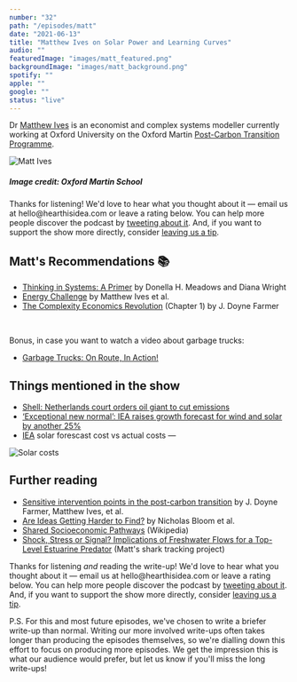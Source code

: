 ```yaml
---
number: "32"
path: "/episodes/matt"
date: "2021-06-13"
title: "Matthew Ives on Solar Power and Learning Curves"
audio: ""
featuredImage: "images/matt_featured.png"
backgroundImage: "images/matt_background.png"
spotify: ""
apple: ""
google: ""
status: "live"
---
```


Dr [Matthew Ives](https://www.oxfordmartin.ox.ac.uk/people/dr-matthew-ives/) is an economist and complex systems modeller currently working at Oxford University on the Oxford Martin [Post-Carbon Transition Programme](https://www.postcarbontransition.net/).

<div class="episode-image_variable max-600">

![Matt Ives](images/matt.jpg)
<h5>Image credit: Oxford Martin School</h5>
</div>

<div class='aside'>
<div>
Thanks for listening! We'd love to hear what you thought about it — email us at hello@hearthisidea.com or leave a rating below. You can help more people discover the podcast by <a href='https://twitter.com/intent/tweet?text=Check out Hear This Idea, a podcast showcasing new thinking in philosophy, the social sciences, and effective altruism! &url=https://www.hearthisidea.com via @hearthisidea&' about='_blank'>tweeting about it</a>. And, if you want to support the show more directly, consider <a href='https://tips.pinecast.com/jar/hear-this-idea'>leaving us a tip</a>.
</div>
</div>

## Matt's Recommendations 📚

- [Thinking in Systems: A Primer](https://www.goodreads.com/book/show/3828902-thinking-in-systems) by Donella H. Meadows and Diana Wright
- [Energy Challenge](https://site.energychallenge.info/) by Matthew Ives et al.
- [The Complexity Economics Revolution](https://static1.squarespace.com/static/54afc2eae4b0fb47dcb12dd5/t/60cb24cb4bcca0585fe38f3d/1623925964305/complexity+economics+revolution+intro+June+12+2021.pdf) (Chapter 1) by J. Doyne Farmer

<div className="bookshelf" > <Book url="https://www.goodreads.com/book/show/3828902-thinking-in-systems" image="book-matt-1" spineColor="#9dcd9f"/> <Book url="https://site.energychallenge.info/" image="book-matt-2" spineColor="#9ae9fe"/> <Book url="https://static1.squarespace.com/static/54afc2eae4b0fb47dcb12dd5/t/60cb24cb4bcca0585fe38f3d/1623925964305/complexity+economics+revolution+intro+June+12+2021.pdf" image="book-matt-3" spineColor="#ea6d62"/> </div><br/>

Bonus, in case you want to watch a video about garbage trucks:
- [Garbage Trucks: On Route, In Action!](https://youtu.be/LTUjiLxzDQs)

## Things mentioned in the show
- [Shell: Netherlands court orders oil giant to cut emissions](https://www.bbc.co.uk/news/world-europe-57257982)
- [‘Exceptional new normal’: IEA raises growth forecast for wind and solar by another 25%](https://www.carbonbrief.org/exceptional-new-normal-iea-raises-growth-forecast-for-wind-and-solar-by-another-25)
- [IEA](https://www.iea.org/) solar forescast cost vs actual costs —

![Solar costs](images/solar_cost.jpeg)

## Further reading

- [Sensitive intervention points in the post-carbon transition](https://science.sciencemag.org/content/364/6436/132) by J. Doyne Farmer, Matthew Ives, et al.
- [Are Ideas Getting Harder to Find?](https://web.stanford.edu/~chadj/IdeaPF.pdf) by Nicholas Bloom et al.
- [Shared Socioeconomic Pathways](https://en.wikipedia.org/wiki/Shared_Socioeconomic_Pathways) (Wikipedia)
- [Shock, Stress or Signal? Implications of Freshwater Flows for a Top-Level Estuarine Predator](https://journals.plos.org/plosone/article?id=10.1371/journal.pone.0095680) (Matt's shark tracking project)

<div class='aside'>
<div>
Thanks for listening <i>and</i> reading the write-up! We'd love to hear what you thought about it — email us at hello@hearthisidea.com or leave a rating below. You can help more people discover the podcast by <a href='https://twitter.com/intent/tweet?text=Check out Hear This Idea, a podcast showcasing new thinking in philosophy, the social sciences, and effective altruism! &url=https://www.hearthisidea.com via @hearthisidea&' about='_blank'>tweeting about it</a>. And, if you want to support the show more directly, consider <a href='https://hearthisidea.com/donate'>leaving us a tip</a>.

P.S. For this and most future episodes, we've chosen to write a briefer write-up than normal. Writing our more involved write-ups often takes longer than producing the episodes themselves, so we're dialling down this effort to focus on producing more episodes. We get the impression this is what our audience would prefer, but let us know if you'll miss the long write-ups! 
</div>
</div>